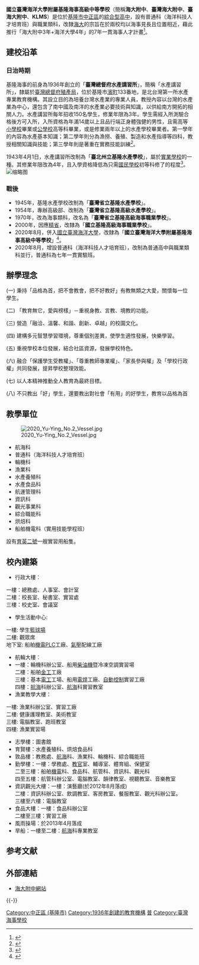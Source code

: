 {{Infobox School
| name =國立臺灣海洋大學附屬基隆海事高級中等學校
| other_name = The Affiliated Keelung Maritime Senior High School of National Taiwan Ocean University
| image =[[File:國立臺灣海洋大學附屬基隆海事高級中等學校校徽.png|250px]]
| established = 1936年
| type = 國立[[綜合型高級中等學校|綜合型高級中等學校]]、大學附屬高中
|affiliation    = [[國立臺灣海洋大學|國立臺灣海洋大學]]
| district = {{ROC}}[[臺灣|臺灣]][[基隆市|基隆市]]
| principal = 陳世程
| staff = 
| faculty = 
| grades = 
| gender = 
| students = 
| address = 20243 基隆市中正區祥豐街246號
| grade  = 高一至高三
| telephone = +886-2-2463-3655
| fax = 
| website = https://www.klms.ntou.edu.tw/
|number=02-2463-3655|coordinates={{Coord|25.147706|121.771736|display=inline,title}}|pushpin_map=Taiwan Keelung}}
'''國立臺灣海洋大學附屬基隆海事高級中等學校'''（簡稱'''海大附中'''、'''臺灣海大附中'''、'''臺海大附中'''、'''KLMS'''）是位於[[基隆市|基隆市]][[中正區_(基隆市)|中正區]]的[[綜合型高級中等學校|綜合型高中]]，設有普通科（海洋科技人才培育班）與職業類科，改隸[[台灣海洋大學|海大]]的宗旨在於兩校均以海事見長且位置相近，藉此推行「海大附中3年+海洋大學4年」的7年一貫海事人才計畫<ref>{{Cite web |url=https://www.chinatimes.com/newspapers/20211129000415-260107?chdtv |title=海大附中改隸 首推七年一貫實驗班 |access-date=2022-06-07 |archive-date=2022-06-09 |archive-url=https://web.archive.org/web/20220609100210/https://www.chinatimes.com/newspapers/20211129000415-260107?chdtv }}</ref>。

==建校沿革==
=== 日治時期 ===
基隆海事的前身為1936年創立的「'''臺灣總督府水產講習所'''」，簡稱「水產講習所」，隸屬於[[臺灣總督府殖產局|臺灣總督府殖產局]]，位於基隆市[[濱町_(基隆市)|濱町]]133番地，是北台灣第一所水產專業教育機構。其設立目的為培養台灣水產業的專業人員，教授內容以台灣的水產業為中心，還包含了南中國及南洋的水產業必要技術與知識，以供給南方開拓的相關人力。水產講習所每年招收150名學生，修業年限為3年。學生需經入所測驗合格後方可入所，入所資格為年滿14歲以上且品行端正身體強健的男性，且需高等[[小學校_(台灣)|小學校]]畢業或[[公學校|公學校]]高等科畢業，或是修業兩年以上的水產學校畢業者。第一學年的內容為水產基本知識；第二學年則分為漁撈、養殖、製造和水產指導等四科，教授相關知識與技能；第三學年則是著重在實務技能訓練<ref>{{cite book |author1=林純道 |title=臺灣總督府水產講習所案內 |date=1939-08-03}}</ref>。

1943年4月1日，水產講習所改制為「'''臺北州立基隆水產學校'''」，屬於[[實業學校|實業學校]]的一種。其修業年限改為4年，且入學資格降低為只需[[國民學校|國民學校]]初等科修了的程度<ref>{{cite journal |title=實業學校ノ名稱、位置、修業年限、入學資格及設立團體名中改正 |journal=臺灣總督府報 |date=1943-03-31}}</ref>。
[[File:臺灣總督府水產習所.jpg|缩略图]]

=== 戰後 ===
*1945年，基隆水產學校改制為「'''臺灣省立基隆水產學校'''」。
*1954年，專辦高級部、改制為「'''臺灣省立基隆高級水產學校'''」。
*1970年，改為海事類科，改名為「'''臺灣省立基隆高級海事職業學校'''」。
*2000年，因應[[精省|精省]]，改隸為「'''國立基隆高級海事職業學校'''」。
*2020年8月，併入[[國立臺灣海洋大學|國立臺灣海洋大學]]，改隸為「'''國立臺灣海洋大學附屬基隆海事高級中等學校'''」<ref>{{cite news |title=基隆海事109學年度改隸臺灣海大附中 打造七年一貫海洋人才培育模式 |url=https://www.edu.tw/News_Content.aspx?n=9E7AC85F1954DDA8&s=662627C185021500 |accessdate=2020-06-26 |work=中華民國教育部 |date=2020-03-25 |archive-date=2020-06-30 |archive-url=https://web.archive.org/web/20200630100438/https://www.edu.tw/News_Content.aspx?n=9E7AC85F1954DDA8&s=662627C185021500 |dead-url=no }}</ref>。
*2020年8月，增設普通科（海洋科技人才培育班），改制為普通高中與職業類科並行，普通科為七年一貫實驗班。

==辦學理念==
(一) 秉持「品格為首，把不會教會，把不好教好」有教無類之大愛，關懷每一位學生。

(二) 「教育無它，愛與榜樣」－重視身教、言教、境教的功能。

(三) 營造「融洽、溫馨、和諧、創新、卓越」的校園文化。

(四) 建構多元智慧學習環境，尊重個別差異，使學生適性發展，快樂學習。

(五) 重視學校本位發展，結合社區資源，發展學校特色。

(六) 融合「保護學生受教權」、「尊重教師專業權」、「家長參與權」及「學校行政權」共同發展，提昇學校整理效能。

(七) 以人本精神推動全人教育為最終目標。

(八) 不只教出「好」學生，還要教出對社會「有用」的好學生，教育以品格為首

==教學單位==
[[File:2020_Yu-Ying_No.2_Vessel.jpg|right]]
*航海科
*普通科（海洋科技人才培育班）
*輪機科
*漁業科
*水產養殖科
*水產食品科
*航運管理科
*資訊科
*觀光事業科
*綜合職能科
*烘焙科
*船舶機電科（實用技能學程班）

設有[[育英二號|育英二號]]一艘實習用船隻。

==校內建築==
*行政大樓：
一樓：總務處、人事室、會計室<br>二樓：校長室、秘書室、實習處<br>三樓：校史室、會議室
*學生活動中心:
一樓: 學生[[籃球場|籃球場]]<br>二樓: 觀眾席<br>地下室: 船舶[[機電|機電]][[PLC|PLC]]工廠、[[氣壓|氣壓]]配線工廠
*航輪大樓：                                                                     
*一樓：輪機科辦公室、船用[[柴油機|柴油機]]暨冷凍空調實習場<br>二樓：船舶[[金工|金工]]工廠<br>三樓：基本[[電工|電工]]工場、船用[[電焊|電焊]]工廠、[[自動控制|自動控制]]實習工廠<br>四樓：[[航海|航海]]科辦公室、[[航海|航海]]科實習教室
*漁業教學大樓：
一樓: 漁業科辦公室、實習工廠<br>二樓: 健康護理教室、美術教室<br>三樓: 電腦教室、跑班教室<br>四樓: 漁業實習場
*志學樓：圖書館
*育賢樓：水產養殖科、烘焙食品科
*敦品樓：教務處、[[航海|航海]]科、漁業科、輪機科、綜合職能班
*勤學樓：一樓：學務處、[[教官|教官]]室、輔導室、體育組、保健室<br>二至三樓：船舶[[機電|機電]]科、食品科、航管科、資訊科、觀光科<br>四至五樓：航管科辦公室、電腦教室、韻律教室、視聽教室、音樂教室
*資訊觀光大樓：一樓：演藝廳(於2012年8月落成)<br>二樓：資訊科辦公室、飲調教室、客房教室、餐服教室、觀光科辦公室。<br>三樓至六樓：電腦教室
*食品大樓：一樓：食品科辦公室<br>二樓至三樓：實習工廠
*風雨操場：於2013年4月落成
*旱船：一樓至二樓：[[航海|航海]]科專業教室

== 参考文献 ==
{{Reflist}}

== 外部連結 ==
{{Commons category|The Affiliated Keelung Maritime Senior High School of National Taiwan Ocean University}}	 
* [https://www.klms.ntou.edu.tw/ 海大附中網站] {{Wayback|url=https://www.klms.ntou.edu.tw/ |date=20220409174338 }}

{{-}}
{{基隆市高級中等學校列表}}
{{臺灣日治時期舊制中等實業學校}}
[[Category:中正區_(基隆市)|Category:中正區 (基隆市)]]
[[Category:1936年創建的教育機構|Category:1936年創建的教育機構]]
[[Category:中華民國大專院校的附設學校|普]]
[[Category:臺灣海事學校|Category:臺灣海事學校]]